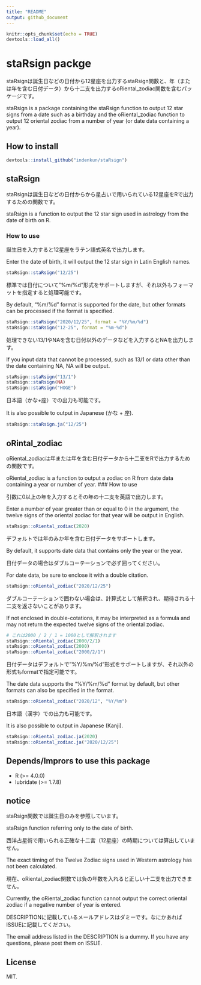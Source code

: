 ```yaml
---
title: "README"
output: github_document
---
```


```r
knitr::opts_chunk$set(echo = TRUE)
devtools::load_all()
```

# staRsign packge

staRsignは誕生日などの日付から12星座を出力するstaRsign関数と、年（または年を含む日付データ）から十二支を出力するoRiental_zodiac関数を含むパッケージです。

staRsign is a package containing the staRsign function to output 12 star signs from a date such as a birthday and the oRiental_zodiac function to output 12 oriental zodiac from a number of year (or date data containing a year).


## How to install

```r
devtools::install_github("indenkun/staRsign")
```
## staRsign

staRsignは誕生日などの日付からから星占いで用いられている12星座をRで出力するための関数です。

staRsign is a function to output the 12 star sign used in astrology from the date of birth on R.

### How to use

誕生日を入力すると12星座をラテン語式英名で出力します。

Enter the date of birth, it will output the 12 star sign in Latin English names.
```r
staRsign::staRsign("12/25")
```

標準では日付について"%m/%d"形式をサポートしますが、それ以外もフォーマットを指定すると処理可能です。

By default, "%m/%d" format is supported for the date, but other formats can be processed if the format is specified.
```r
staRsign::staRsign("2020/12/25", format = "%Y/%m/%d")
staRsign::staRsign("12-25", format = "%m-%d")
```

処理できない13/1やNAを含む日付以外のデータなどを入力するとNAを出力します。

If you input data that cannot be processed, such as 13/1 or data other than the date containing NA, NA will be output.
```r
staRsign::staRsign("13/1")
staRsign::staRsign(NA)
staRsign::staRsign("HOGE")
```

日本語（かな+座）での出力も可能です。

It is also possible to output in Japanese (かな + 座).
```r
staRsign::staRsign.ja("12/25")
```

## oRintal_zodiac

oRiental_zodiacは年または年を含む日付データから十二支をRで出力するための関数です。

oRiental_zodiac is a function to output a zodiac on R from date data containing a year or number of year.
### How to use

引数に0以上の年を入力するとその年の十二支を英語で出力します。

Enter a number of year greater than or equal to 0 in the argument, the twelve signs of the oriental zodiac for that year will be output in English.
```r
staRsign::oRiental_zodiac(2020)
```

デフォルトでは年のみか年を含む日付データをサポートします。

By default, it supports date data that contains only the year or the year.

日付データの場合はダブルコーテーションで必ず囲ってください。

For date data, be sure to enclose it with a double citation.
```r
staRsign::oRiental_zodiac("2020/12/25")
```

ダブルコーテーションで囲わない場合は、計算式として解釈され、期待される十二支を返さないことがあります。

If not enclosed in double-cotations, it may be interpreted as a formula and may not return the expected twelve signs of the oriental zodiac.
```r
# これは2000 / 2 / 1 = 1000として解釈されます 
staRsign::oRiental_zodiac(2000/2/1)
staRsign::oRiental_zodiac(2000)
staRsign::oRiental_zodiac("2000/2/1")
```

日付データはデフォルトで"%Y/%m/%d"形式をサポートしますが、それ以外の形式もformatで指定可能です。

The date data supports the "%Y/%m/%d" format by default, but other formats can also be specified in the format.
```r
staRsign::oRiental_zodiac("2020/12", "%Y/%m")
```

日本語（漢字）での出力も可能です。

It is also possible to output in Japanese (Kanji).
```r
staRsign::oRiental_zodiac.ja(2020)
staRsign::oRiental_zodiac.ja("2020/12/25")
```


## Depends/Imprors to use this package

- R (>= 4.0.0)
- lubridate (>= 1.7.8)

## notice

staRsign関数では誕生日のみを参照しています。

staRsign function referring only to the date of birth.

西洋占星術で用いられる正確な十二宮（12星座）の時期については算出していません。

The exact timing of the Twelve Zodiac signs used in Western astrology has not been calculated.

現在、oRiental_zodiac関数では負の年数を入れると正しい十二支を出力できません。

Currently, the oRiental_zodiac function cannot output the correct oriental zodiac if a negative number of year is entered.

DESCRIPTIONに記載しているメールアドレスはダミーです。なにかあればISSUEに記載してください。

The email address listed in the DESCRIPTION is a dummy. If you have any questions, please post them on ISSUE.

## License

MIT.
